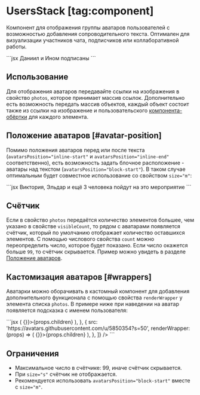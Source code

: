 <Overview>

# UsersStack [tag:component]

Компонент для отображения группы аватаров пользователей с возможностью добавления сопроводительного текста.
Оптимален для визуализации участников чата, подписчиков или коллаборативной работы.

</Overview>

<Playground>
  ```jsx
  <UsersStack
    photos={[
      'https://avatars.githubusercontent.com/u/14944123?s=50',
      'https://avatars.githubusercontent.com/u/5850354?s=50',
    ]}
  >
    Даниил и Ином подписаны
  </UsersStack>
  ```
</Playground>

## Использование

Для отображения аватаров передавайте ссылки на изображения в свойство `photos`, которое принимает массив ссылок.
Дополнительно есть возможность передать массив объектов, каждый объект состоит также из ссылки на изображение и
пользовательского [компонента-обёртки](#wrappers) для каждого элемента.

## Положение аватаров [#avatar-position]

Помимо положения аватаров перед или после текста (`avatarsPosition="inline-start"` и `avatarsPosition="inline-end"` соответственно),
есть возможность задать блочное расположение - аватары над текстом (`avatarsPosition="block-start"`).
В таком случае оптимальным будет совместное использование со свойством `size="m"`:

<Playground>
  ```jsx
  <UsersStack
    avatarsPosition="block-start"
    size="m"
    visibleCount={2}
    count={3}
    photos={[
      'https://avatars.githubusercontent.com/u/7431217?s=50',
      'https://avatars.githubusercontent.com/u/61377022?s=50',
    ]}
  >
    Виктория, Эльдар и ещё 3 человека пойдут на это мероприятие
  </UsersStack>
  ```
</Playground>

## Счётчик

Если в свойство `photos` передаётся количество элементов большее, чем указано в свойстве `visibleCount`,
то рядом с аватарами появляется счётчик, который по умолчанию отображает количество оставшихся элементов.
С помощью числового свойства `count` можно переопределить число, которое будет показано.
Если число окажется больше `99`, то счётчик скрывается.
Пример можно увидеть в разделе [Положение аватаров](#avatar-position).

## Кастомизация аватаров [#wrappers]

Аватарки можно оборачивать в кастомный компонент для добавления дополнительного функционала
с помощью свойства `renderWrapper` у элемента списка `photos`. В примере ниже при наведении на
аватар появляется подсказка с именем пользователя:

<Playground>
  ```jsx
  <UsersStack
    size="l"
    photos={[
      {
        src: 'https://avatars.githubusercontent.com/u/14944123?s=50',
        renderWrapper: (props) => (
          <Tooltip description="Даниил Суворов">
            <Tappable onClick={() => {}}>{props.children}</Tappable>
          </Tooltip>
        ),
      },
      {
        src: 'https://avatars.githubusercontent.com/u/5850354?s=50',
        renderWrapper: (props) => (
          <Tooltip description="Ином Мирджамолов">
            <Tappable onClick={() => {}}>{props.children}</Tappable>
          </Tooltip>
        ),
      },
    ]}
  />
  ```
</Playground>

## Ограничения

- Максимальное число в счётчике: 99, иначе счётчик скрывается.
- При `size="s"` счётчик не отображается.
- Рекомендуется использовать `avatarsPosition="block-start"` вместе с `size="m"`.
